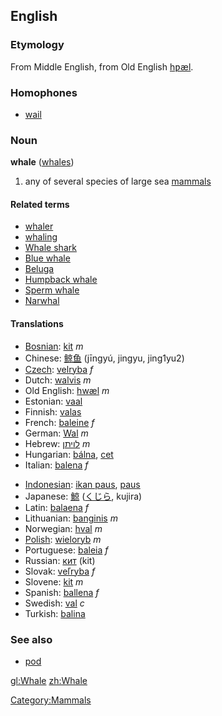 {{wikipedia}}
==English==
===Etymology===
From Middle English, from Old English [[hƿæl]].
===Homophones===
* [[wail]]
===Noun===
'''whale''' ([[whales]])

# any of several species of large sea [[mammal]]s

====Related terms====
*[[whaler]]
*[[whaling]]
*[[Whale shark]]
*[[Blue whale]]
*[[Beluga]]
*[[Humpback whale]]
*[[Sperm whale]]
*[[Narwhal]]

====Translations====
{{top}}
*[[Bosnian]]: [[kit]] ''m''
*Chinese: [[鲸鱼]] (jīngyú, jingyu, jing1yu2)
*[[Czech]]: [[velryba]] ''f''
*Dutch: [[walvis]] ''m''
*Old English: [[hwæl]] ''m''
*Estonian: [[vaal#Estonian|vaal]]
*Finnish: [[valas#Finnish|valas]]
*French: [[baleine]] ''f''
*German: [[Wal]] ''m''
*Hebrew: [[לויתן]] ''m''
*Hungarian: [[bálna]], [[cet]]
*Italian: [[balena]] ''f''
{{mid}}
*[[Indonesian]]: [[ikan paus]], [[paus]]
*Japanese: [[鯨]] ([[くじら]], kujira)
*Latin: [[balaena]] ''f''
*Lithuanian: [[banginis]] ''m''
*Norwegian: [[hval]] ''m''
*[[Polish]]: [[wieloryb]] ''m''
*Portuguese: [[baleia]] ''f''
*Russian: [[кит]] (kit)
*Slovak: [[veľryba#Slovak|veľryba]] ''f''
*Slovene: [[kit]] ''m''
*Spanish: [[ballena]] ''f''
*Swedish: [[val]] ''c''
*Turkish: [[balina]]
{{bottom}}

===See also===
*[[pod]]


[[Category:Mammals]]

[[gl:Whale]]
[[zh:Whale]]